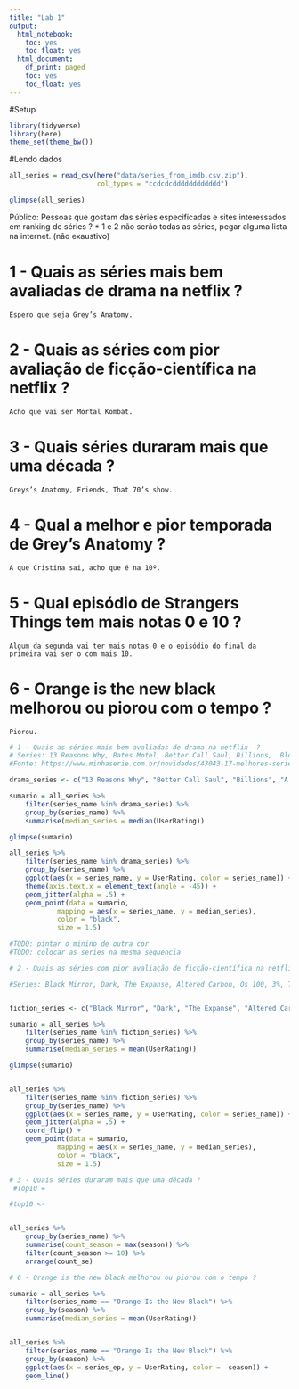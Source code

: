 ```yaml
---
title: "Lab 1"
output:
  html_notebook:
    toc: yes
    toc_float: yes
  html_document:
    df_print: paged
    toc: yes
    toc_float: yes
---
```


#Setup
```r
library(tidyverse)
library(here)
theme_set(theme_bw())
```

#Lendo dados
```r
all_series = read_csv(here("data/series_from_imdb.csv.zip"), 
                      col_types = "ccdcdcdddddddddddd") 

glimpse(all_series)
```


Público: Pessoas que gostam das séries especificadas e sites interessados em ranking de séries ?
 * 1 e 2 não serão todas as séries, pegar alguma lista na internet. (não exaustivo)

# 1 - Quais as séries mais bem avaliadas de drama na netflix  ? 
	Espero que seja Grey’s Anatomy.
# 2 - Quais as séries com pior avaliação de ficção-científica na netflix ?
	Acho que vai ser Mortal Kombat.
# 3 - Quais séries duraram mais que uma década ?
	Greys’s Anatomy, Friends, That 70’s show.
# 4 - Qual a melhor e pior temporada de Grey's Anatomy ?
	A que Cristina sai, acho que é na 10º. 
# 5 - Qual episódio de Strangers Things tem mais notas 0 e 10 ?
	Algum da segunda vai ter mais notas 0 e o episódio do final da primeira vai ser o com mais 10.
# 6 - Orange is the new black melhorou ou piorou com o tempo ?
	Piorou.

```r
# 1 - Quais as séries mais bem avaliadas de drama na netflix  ? 
# Series: 13 Reasons Why, Bates Motel, Better Call Saul, Billions,  Bloodline, Breaking Bad, Grey’s Anatomy, House of Cards, How to Get Away with Murder, Mad Men
#Fonte: https://www.minhaserie.com.br/novidades/43043-17-melhores-series-de-drama-para-assistir-na-netflix

drama_series <- c("13 Reasons Why", "Better Call Saul", "Billions", "A Anatomia de Grey", "House of Cards",  "Ozark", "Ray Donovan", "Suits", "The Crown", "The Good Wife")

sumario = all_series %>%
    filter(series_name %in% drama_series) %>%
    group_by(series_name) %>%
    summarise(median_series = median(UserRating))

glimpse(sumario)

all_series %>%
    filter(series_name %in% drama_series) %>%
    group_by(series_name) %>%
    ggplot(aes(x = series_name, y = UserRating, color = series_name)) + 
    theme(axis.text.x = element_text(angle = -45)) +
    geom_jitter(alpha = .5) +
    geom_point(data = sumario, 
            mapping = aes(x = series_name, y = median_series), 
            color = "black", 
            size = 1.5)

#TODO: pintar o minino de outra cor 
#TODO: colocar as series na mesma sequencia

```


```r
# 2 - Quais as séries com pior avaliação de ficção-científica na netflix ?

#Series: Black Mirror, Dark, The Expanse, Altered Carbon, Os 100, 3%, Travelers, Mars


fiction_series <- c("Black Mirror", "Dark", "The Expanse", "Altered Carbon", "Os 100", "3%", "Travelers", "Mars")

sumario = all_series %>%
    filter(series_name %in% fiction_series) %>%
    group_by(series_name) %>%
    summarise(median_series = mean(UserRating))

glimpse(sumario)


all_series %>%
    filter(series_name %in% fiction_series) %>%
    group_by(series_name) %>%
    ggplot(aes(x = series_name, y = UserRating, color = series_name)) + 
    geom_jitter(alpha = .5) +
    coord_flip() +
    geom_point(data = sumario, 
            mapping = aes(x = series_name, y = median_series), 
            color = "black", 
            size = 1.5)

```

```r
# 3 - Quais séries duraram mais que uma década ?
 #Top10 = 

#top10 <- 


all_series %>%
    group_by(series_name) %>%
    summarise(count_season = max(season)) %>% 
    filter(count_season >= 10) %>% 
    arrange(count_se)
```

```r
# 6 - Orange is the new black melhorou ou piorou com o tempo ?

sumario = all_series %>%
    filter(series_name == "Orange Is the New Black") %>% 
    group_by(season) %>% 
    summarise(median_series = mean(UserRating))


all_series %>%
    filter(series_name == "Orange Is the New Black") %>% 
    group_by(season) %>% 
    ggplot(aes(x = series_ep, y = UserRating, color =  season)) +
    geom_line() 
```

